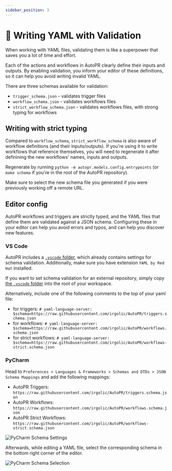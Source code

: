 ```yaml
---
sidebar_position: 3
---
```


# 📄 Writing YAML with Validation

When working with YAML files, validating them is like a superpower that saves you a lot of time and effort.

Each of the actions and workflows in AutoPR clearly define their inputs and outputs.
By enabling validation, you inform your editor of these definitions, so it can help you avoid writing invalid YAML.

There are three schemas available for validation:
- `trigger_schema.json` - validates trigger files
- `workflow_schema.json` - validates workflows files
- `strict_workflow_schema.json` - validates workflows files, with strong typing for workflows

## Writing with strict typing

Compared to `workflow_schema`, `strict_workflow_schema` is also aware of workflow definitions (and their inputs/outputs).
If you're using it to write workflows that reference themselves, you will need to regenerate it after definining
the new workflows' names, inputs and outputs.

Regenerate by running `python -m autopr.models.config.entrypoints`
(or `make schema` if you're in the root of the AutoPR repository).

Make sure to select the new schema file you generated if you were previously working off a remote URL.

## Editor config

AutoPR workflows and triggers are strictly typed, and the YAML files that define them are validated against a JSON schema.
Configuring these in your editor can help you avoid errors and typos, and can help you discover new features.


### VS Code

AutoPR includes a [`.vscode` folder](https://github.com/irgolic/AutoPR/tree/docs-launch/.vscode),
which already contains settings for schema validation. Additionally, make sure you have extension `YAML by Red Hat` installed.

If you want to set schema validation for an external repository, simply copy
[the `.vscode` folder](https://github.com/irgolic/AutoPR/tree/docs-launch/.vscode)
into the root of your workspace.

Alternatively, include one of the following comments to the top of your yaml file:
- for triggers: `# yaml-language-server: $schema=https://raw.githubusercontent.com/irgolic/AutoPR/triggers.schema.json`
- for workflows: `# yaml-language-server: $schema=https://raw.githubusercontent.com/irgolic/AutoPR/workflows.schema.json`
- for strict workflows: `# yaml-language-server: $schema=https://raw.githubusercontent.com/irgolic/AutoPR/workflows-strict.schema.json`


### PyCharm

Head to `Preferences > Languages & Frameworks > Schemas and DTDs > JSON Schema Mappings` and add the following mappings:
- AutoPR Triggers: `https://raw.githubusercontent.com/irgolic/AutoPR/triggers.schema.json`
- AutoPR Workflows: `https://raw.githubusercontent.com/irgolic/AutoPR/workflows.schema.json`
- AutoPR Strict Workflows: `https://raw.githubusercontent.com/irgolic/AutoPR/workflows-strict.schema.json`

![PyCharm Schema Settings](/img/pycharm_schema_settings.png)

Afterwards, while editing a YAML file, select the corresponding schema in the bottom right corner of the editor.

![PyCharm Schema Selection](/img/pycharm_schema_selection.gif)
